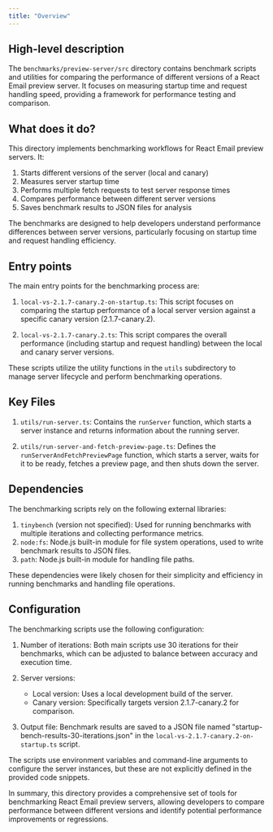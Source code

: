 ```yaml
---
title: "Overview"
---
```


## High-level description
The `benchmarks/preview-server/src` directory contains benchmark scripts and utilities for comparing the performance of different versions of a React Email preview server. It focuses on measuring startup time and request handling speed, providing a framework for performance testing and comparison.

## What does it do?
This directory implements benchmarking workflows for React Email preview servers. It:
1. Starts different versions of the server (local and canary)
2. Measures server startup time
3. Performs multiple fetch requests to test server response times
4. Compares performance between different server versions
5. Saves benchmark results to JSON files for analysis

The benchmarks are designed to help developers understand performance differences between server versions, particularly focusing on startup time and request handling efficiency.

## Entry points
The main entry points for the benchmarking process are:

1. `local-vs-2.1.7-canary.2-on-startup.ts`: This script focuses on comparing the startup performance of a local server version against a specific canary version (2.1.7-canary.2).

2. `local-vs-2.1.7-canary.2.ts`: This script compares the overall performance (including startup and request handling) between the local and canary server versions.

These scripts utilize the utility functions in the `utils` subdirectory to manage server lifecycle and perform benchmarking operations.

## Key Files
1. `utils/run-server.ts`: Contains the `runServer` function, which starts a server instance and returns information about the running server.

2. `utils/run-server-and-fetch-preview-page.ts`: Defines the `runServerAndFetchPreviewPage` function, which starts a server, waits for it to be ready, fetches a preview page, and then shuts down the server.

## Dependencies
The benchmarking scripts rely on the following external libraries:

1. `tinybench` (version not specified): Used for running benchmarks with multiple iterations and collecting performance metrics.
2. `node:fs`: Node.js built-in module for file system operations, used to write benchmark results to JSON files.
3. `path`: Node.js built-in module for handling file paths.

These dependencies were likely chosen for their simplicity and efficiency in running benchmarks and handling file operations.

## Configuration
The benchmarking scripts use the following configuration:

1. Number of iterations: Both main scripts use 30 iterations for their benchmarks, which can be adjusted to balance between accuracy and execution time.

2. Server versions:
   - Local version: Uses a local development build of the server.
   - Canary version: Specifically targets version 2.1.7-canary.2 for comparison.

3. Output file: Benchmark results are saved to a JSON file named "startup-bench-results-30-iterations.json" in the `local-vs-2.1.7-canary.2-on-startup.ts` script.

The scripts use environment variables and command-line arguments to configure the server instances, but these are not explicitly defined in the provided code snippets.

In summary, this directory provides a comprehensive set of tools for benchmarking React Email preview servers, allowing developers to compare performance between different versions and identify potential performance improvements or regressions.